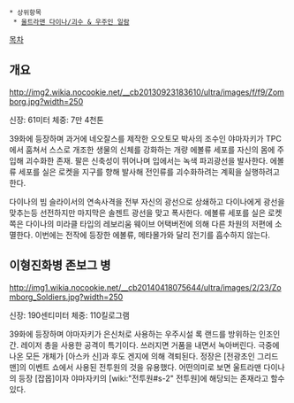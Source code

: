  * 상위항목
  * [[울트라맨 다이나/괴수 & 우주인 일람]]

[[목차]]

== 개요 ==
http://img2.wikia.nocookie.net/__cb20130923183610/ultra/images/f/f9/Zomborg.jpg?width=250

신장: 61미터
체중: 7만 4천톤

39화에 등장하며 과거에 네오잘스를 제작한 오오토모 박사의 조수인 야마자키가 TPC에서 훔쳐서 스스로 개조한 생물의 신체를 강화하는 개량 에볼류 세포를 자신의 몸에 주입해 괴수화한 존재. 팔은 신축성이 뛰어나며 입에서는 녹색 파괴광선을 발사한다. 에볼류 세포를 실은 로켓을 지구를 향해 발사해 전인류를 괴수화하려는 계획을 실행하려고 한다. 

다이나의 빔 슬라이서의 연속사격을 전부 자신의 광선으로 상쇄하고 다이나에게 광선을 맞추는등 선전하지만 마지막은 솔젠트 광선을 맞고 폭사한다. 에볼류 세포를 실은 로켓쪽은 다이나의 미라클 타입의 레보리움 웨이브 어택버전에 의해 다른 차원의 저편에 소멸한다. 이번에는 전작에 등장한 에볼류, 메타몰가와 달리 전기를 흡수하지 않는다.

== 이형진화병 존보그 병 ==
http://img1.wikia.nocookie.net/__cb20140418075644/ultra/images/2/23/Zomborg_Soldiers.jpg?width=250

신장: 190센티미터
체중: 110킬로그램

39화에 등장하며 야마자키가 은신처로 사용하는 우주시설 록 랜드를 방위하는 인조인간. 레이저 총을 사용한 공격이 특기이다. 쓰러지면 거품을 내면서 녹아버린다. 극중에 나온 모든 개체가 [아스카 신]과 후도 겐지에 의해 격퇴된다. 정장은 [전광초인 그리드맨]의 이벤트 쇼에서 사용된 전투원의 것을 유용했다. 어떤의미로 보면 울트라맨 다이나의 등장 [잡몹]이자 야마자키의 [wiki:"전투원#s-2" 전투원]에 해당되는 존재라고 할수있다.
